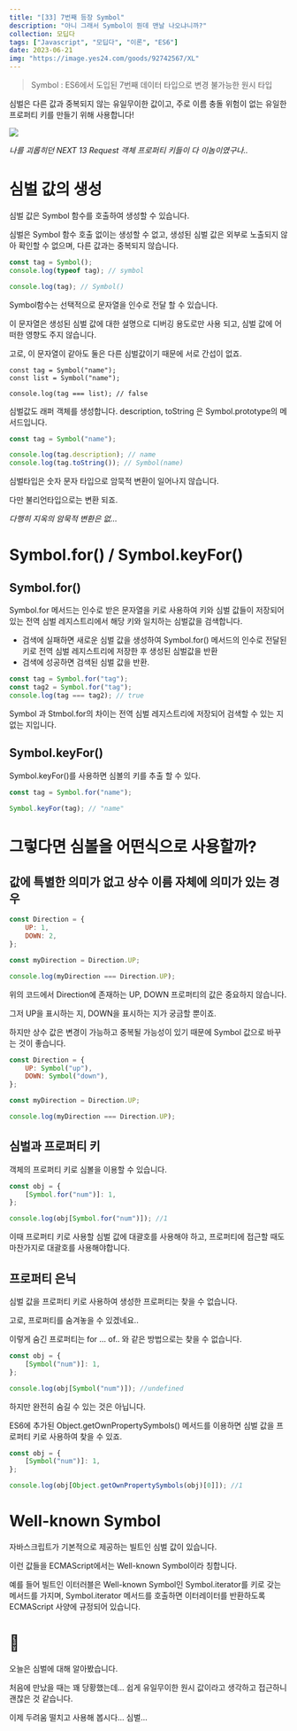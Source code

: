 ```yaml
---
title: "[33] 7번째 등장 Symbol"
description: "아니 그래서 Symbol이 뭔데 맨날 나오냐니까?"
collection: 모딥다
tags: ["Javascript", "모딥다", "이론", "ES6"]
date: 2023-06-21
img: "https://image.yes24.com/goods/92742567/XL"
---
```


> Symbol : ES6에서 도입된 7번째 데이터 타입으로 변경 불가능한 원시 타입

심벌은 다른 값과 중복되지 않는 유일무이한 값이고, 주로 이름 충돌 위험이 없는 유일한 프로퍼티 키를 만들기 위해 사용합니다!

![](https://velog.velcdn.com/images/ateals_12/post/52dad9dc-69f4-4df5-bd2a-a1d4095404f1/image.png)

_나를 괴롭히던 NEXT 13 Request 객체 프로퍼티 키들이 다 이놈이였구나.._

# 심벌 값의 생성

심벌 값은 Symbol 함수를 호출하여 생성할 수 있습니다.

심벌은 Symbol 함수 호출 없이는 생성할 수 없고, 생성된 심벌 값은 외부로 노출되지 않아 확인할 수 없으며, 다른 값과는 중복되지 않습니다.

```jsx
const tag = Symbol();
console.log(typeof tag); // symbol

console.log(tag); // Symbol()
```

Symbol함수는 선택적으로 문자열을 인수로 전달 할 수 있습니다.

이 문자열은 생성된 심벌 값에 대한 설명으로 디버깅 용도로만 사용 되고, 심벌 값에 어떠한 영향도 주지 않습니다.

고로, 이 문자열이 같아도 둘은 다른 심벌값이기 때문에 서로 간섭이 없죠.

```
const tag = Symbol("name");
const list = Symbol("name");

console.log(tag === list); // false
```

심벌값도 래퍼 객체를 생성합니다. description, toString 은 Symbol.prototype의 메서드입니다.

```jsx
const tag = Symbol("name");

console.log(tag.description); // name
console.log(tag.toString()); // Symbol(name)
```

심벌타입은 숫자 문자 타입으로 암묵적 변환이 일어나지 않습니다.

다만 불리언타입으로는 변환 되죠.

_다행히 지옥의 암묵적 변환은 없…_

# Symbol.for() / Symbol.keyFor()

## Symbol.for()

Symbol.for 메서드는 인수로 받은 문자열을 키로 사용하여 키와 심벌 값들이 저장되어 있는 전역 심벌 레지스트리에서 해당 키와 일치하는 심벌값을 검색합니다.

-   검색에 실패하면 새로운 심벌 값을 생성하여 Symbol.for() 메서드의 인수로 전달된 키로 전역 심벌 레지스트리에 저장한 후 생성된 심벌값을 반환
-   검색에 성공하면 검색된 심벌 값을 반환.

```jsx
const tag = Symbol.for("tag");
const tag2 = Symbol.for("tag");
console.log(tag === tag2); // true
```

Symbol 과 Stmbol.for의 차이는 전역 심벌 레지스트리에 저장되어 검색할 수 있는 지 없는 지입니다.

## Symbol.keyFor()

Symbol.keyFor()를 사용하면 심볼의 키를 추출 할 수 있다.

```jsx
const tag = Symbol.for("name");

Symbol.keyFor(tag); // "name"
```

# 그렇다면 심볼을 어떤식으로 사용할까?

## 값에 특별한 의미가 없고 상수 이름 자체에 의미가 있는 경우

```jsx
const Direction = {
    UP: 1,
    DOWN: 2,
};

const myDirection = Direction.UP;

console.log(myDirection === Direction.UP);
```

위의 코드에서 Direction에 존재하는 UP, DOWN 프로퍼티의 값은 중요하지 않습니다.

그저 UP을 표시하는 지, DOWN을 표시하는 지가 궁금할 뿐이죠.

하지만 상수 값은 변경이 가능하고 중복될 가능성이 있기 때문에 Symbol 값으로 바꾸는 것이 좋습니다.

```jsx
const Direction = {
    UP: Symbol("up"),
    DOWN: Symbol("down"),
};

const myDirection = Direction.UP;

console.log(myDirection === Direction.UP);
```

## 심벌과 프로퍼티 키

객체의 프로퍼티 키로 심볼을 이용할 수 있습니다.

```jsx
const obj = {
    [Symbol.for("num")]: 1,
};

console.log(obj[Symbol.for("num")]); //1
```

이때 프로퍼티 키로 사용할 심벌 값에 대괄호를 사용해야 하고, 프로퍼티에 접근할 때도 마찬가지로 대괄호를 사용해야합니다.

## 프로퍼티 은닉

심벌 값을 프로퍼티 키로 사용하여 생성한 프로퍼티는 찾을 수 없습니다.

고로, 프로퍼티를 숨겨놓을 수 있겠네요..

이렇게 숨긴 프로퍼티는 for … of.. 와 같은 방법으로는 찾을 수 없습니다.

```jsx
const obj = {
    [Symbol("num")]: 1,
};

console.log(obj[Symbol("num")]); //undefined
```

하지만 완전히 숨길 수 있는 것은 아닙니다.

ES6에 추가된 Object.getOwnPropertySymbols() 메서드를 이용하면 심벌 값을 프로퍼티 키로 사용하여 찾을 수 있죠.

```jsx
const obj = {
    [Symbol("num")]: 1,
};

console.log(obj[Object.getOwnPropertySymbols(obj)[0]]); //1
```

# Well-known Symbol

자바스크립트가 기본적으로 제공하는 빌트인 심벌 값이 있습니다.

이런 값들을 ECMAScript에서는 Well-known Symbol이라 칭합니다.

예를 들어 빌트인 이터러블은 Well-known Symbol인 Symbol.iterator를 키로 갖는 메서드를 가지며, Symbol.iterator 메서드를 호출하면 이터레이터를 반환하도록 ECMAScript 사양에 규정되어 있습니다.

# 🚪

오늘은 심벌에 대해 알아봤습니다.

처음에 만났을 때는 꽤 당황했는데… 쉽게 유일무이한 원시 값이라고 생각하고 접근하니 괜찮은 것 같습니다.

이제 두려움 떨치고 사용해 봅시다… 심벌…
